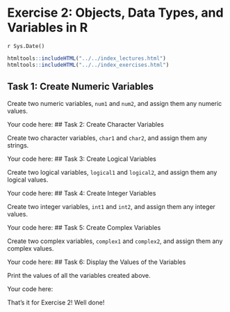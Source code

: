 # Exercise 2: Objects, Data Types, and Variables in R
`r Sys.Date()`

```r
htmltools::includeHTML("../../index_lectures.html")
htmltools::includeHTML("../../index_exercises.html")
```



## Task 1: Create Numeric Variables

Create two numeric variables, `num1` and `num2`, and assign them any numeric
values.

Your code here:
## Task 2: Create Character Variables

Create two character variables, `char1` and `char2`, and assign them any
strings.

Your code here:
## Task 3: Create Logical Variables

Create two logical variables, `logical1` and `logical2`, and assign them any
logical values.

Your code here:
## Task 4: Create Integer Variables

Create two integer variables, `int1` and `int2`, and assign them any integer
values.

Your code here:
## Task 5: Create Complex Variables

Create two complex variables, `complex1` and `complex2`, and assign them any
complex values.

Your code here:
## Task 6: Display the Values of the Variables

Print the values of all the variables created above.

Your code here:

That's it for Exercise 2! Well done!

